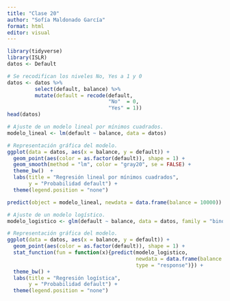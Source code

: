 ```yaml
---
title: "Clase 20"
author: "Sofía Maldonado García"
format: html
editor: visual
---
```


```r
library(tidyverse)
library(ISLR)
datos <- Default

# Se recodifican los niveles No, Yes a 1 y 0
datos <- datos %>%
         select(default, balance) %>%
         mutate(default = recode(default,
                                 "No"  = 0,
                                 "Yes" = 1))
head(datos)
```

```r
# Ajuste de un modelo lineal por mínimos cuadrados.
modelo_lineal <- lm(default ~ balance, data = datos)

# Representación gráfica del modelo.
ggplot(data = datos, aes(x = balance, y = default)) +
  geom_point(aes(color = as.factor(default)), shape = 1) + 
  geom_smooth(method = "lm", color = "gray20", se = FALSE) +
  theme_bw()  +
  labs(title = "Regresión lineal por mínimos cuadrados",
       y = "Probabilidad default") +
  theme(legend.position = "none")
```

```r
predict(object = modelo_lineal, newdata = data.frame(balance = 10000))
```

```r
# Ajuste de un modelo logístico.
modelo_logistico <- glm(default ~ balance, data = datos, family = "binomial")

# Representación gráfica del modelo.
ggplot(data = datos, aes(x = balance, y = default)) +
  geom_point(aes(color = as.factor(default)), shape = 1) + 
  stat_function(fun = function(x){predict(modelo_logistico,
                                          newdata = data.frame(balance = x),
                                          type = "response")}) +
  theme_bw() +
  labs(title = "Regresión logística",
       y = "Probabilidad default") +
  theme(legend.position = "none")
```
